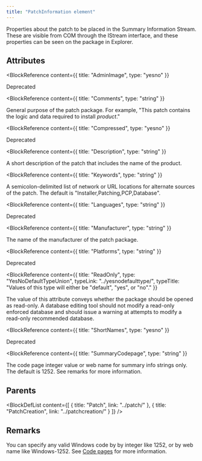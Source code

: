 ```yaml
---
title: "PatchInformation element"
---
```



Properties about the patch to be placed in the Summary Information Stream. These are visible from COM through the IStream interface, and these properties can be seen on the package in Explorer.


## Attributes

<BlockWrapper>

  <BlockReference
    content={{
      title: "AdminImage",
      type: "yesno"
    }}
  >
  Deprecated
  </BlockReference>

  <BlockReference
    content={{
      title: "Comments",
      type: "string"
    }}
  >
  General purpose of the patch package. For example, "This patch contains the logic and data required to install _product_."
  </BlockReference>

  <BlockReference
    content={{
      title: "Compressed",
      type: "yesno"
    }}
  >
  Deprecated
  </BlockReference>

  <BlockReference
    content={{
      title: "Description",
      type: "string"
    }}
  >
  A short description of the patch that includes the name of the product.
  </BlockReference>

  <BlockReference
    content={{
      title: "Keywords",
      type: "string"
    }}
  >
  A semicolon-delimited list of network or URL locations for alternate sources of the patch. The default is "Installer,Patching,PCP,Database".
  </BlockReference>

  <BlockReference
    content={{
      title: "Languages",
      type: "string"
    }}
  >
  Deprecated
  </BlockReference>

  <BlockReference
    content={{
      title: "Manufacturer",
      type: "string"
    }}
  >
  The name of the manufacturer of the patch package.
  </BlockReference>

  <BlockReference
    content={{
      title: "Platforms",
      type: "string"
    }}
  >
  Deprecated
  </BlockReference>

  <BlockReference
    content={{
      title: "ReadOnly",
      type: "YesNoDefaultTypeUnion",
      typeLink: "../yesnodefaulttype/",
      typeTitle: "Values of this type will either be \"default\", \"yes\", or \"no\"."
    }}
  >
  The value of this attribute conveys whether the package should be opened as read-only.
   A database editing tool should not modify a read-only enforced database and should
   issue a warning at attempts to modify a read-only recommended database.
  </BlockReference>

  <BlockReference
    content={{
      title: "ShortNames",
      type: "yesno"
    }}
  >
  Deprecated
  </BlockReference>

  <BlockReference
    content={{
      title: "SummaryCodepage",
      type: "string"
    }}
  >
  The code page integer value or web name for summary info strings only. The default is 1252. See remarks for more information.
  </BlockReference>

</BlockWrapper>


## Parents

<BlockDefList content={[
    {
      title: "Patch",
      link: "../patch/"
    },
    {
      title: "PatchCreation",
      link: "../patchcreation/"
    }
  ]}
/>

## Remarks

You can specify any valid Windows code by by integer like 1252, or by web name like Windows-1252. See [Code pages](../../../tools/codepage/) for more information.

